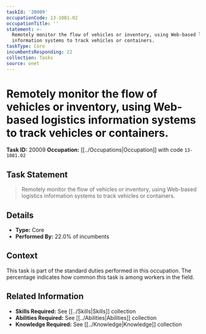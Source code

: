 ```yaml
---
taskId: '20009'
occupationCode: 13-1081.02
occupationTitle: ''
statement: >-
  Remotely monitor the flow of vehicles or inventory, using Web-based logistics
  information systems to track vehicles or containers.
taskType: Core
incumbentsResponding: 22
collection: Tasks
source: onet
---
```

# Remotely monitor the flow of vehicles or inventory, using Web-based logistics information systems to track vehicles or containers.

**Task ID:** 20009
**Occupation:** [[../Occupations|Occupation]] with code `13-1081.02`

## Task Statement

> Remotely monitor the flow of vehicles or inventory, using Web-based logistics information systems to track vehicles or containers.

## Details

- **Type:** Core
- **Performed By:** 22.0% of incumbents

## Context

This task is part of the standard duties performed in this occupation. The percentage indicates how common this task is among workers in the field.

## Related Information

- **Skills Required:** See [[../Skills|Skills]] collection
- **Abilities Required:** See [[../Abilities|Abilities]] collection
- **Knowledge Required:** See [[../Knowledge|Knowledge]] collection
